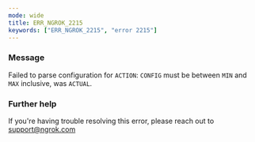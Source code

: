```yaml
---
mode: wide
title: ERR_NGROK_2215
keywords: ["ERR_NGROK_2215", "error 2215"]
---
```



### Message

Failed to parse configuration for `ACTION`: `CONFIG` must be between `MIN` and `MAX` inclusive, was `ACTUAL`.

<ErrorDetails />

### Further help

If you're having trouble resolving this error, please reach out to [support@ngrok.com](mailto:support@ngrok.com?subject=Help%20with%20ERR_NGROK_2215)
